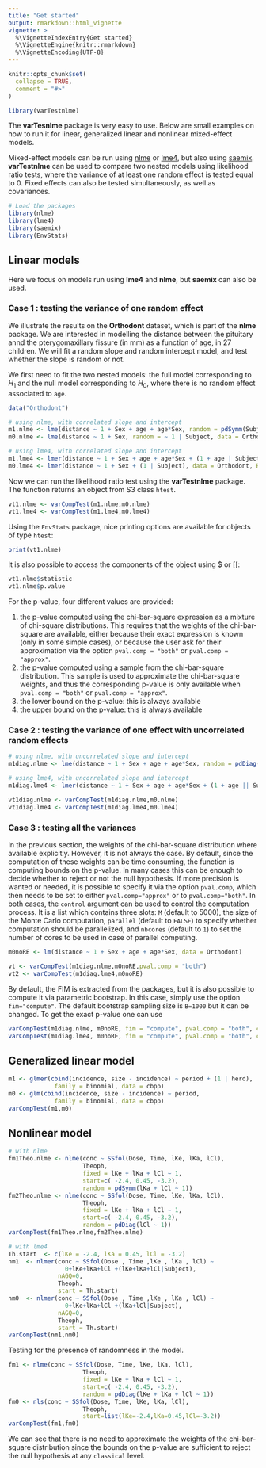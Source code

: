 ```yaml
---
title: "Get started"
output: rmarkdown::html_vignette
vignette: >
  %\VignetteIndexEntry{Get started}
  %\VignetteEngine{knitr::rmarkdown}
  %\VignetteEncoding{UTF-8}
---
```


```r
knitr::opts_chunk$set(
  collapse = TRUE,
  comment = "#>"
)
```

```r
library(varTestnlme)
```

The **varTesnlme** package is very easy to use. Below are small examples on how to run it for linear, generalized linear and nonlinear mixed-effect models.

  
Mixed-effect models can be run using [nlme](https://CRAN.R-project.org/package=nlme) or [lme4](https://CRAN.R-project.org/package=lme4), but also using [saemix](https://CRAN.R-project.org/package=saemix). **varTestnlme** can be used to compare two nested models using likelihood ratio tests, where the variance of at least one random effect is tested equal to 0. Fixed effects can also be tested simultaneously, as well as covariances.

```r
# Load the packages
library(nlme)
library(lme4)
library(saemix)
library(EnvStats)
```


## Linear models
Here we focus on models run using **lme4** and **nlme**, but **saemix** can also be used.
  
### Case 1 : testing the variance of one random effect
We illustrate the results on the **Orthodont** dataset, which is part of the **nlme** package. We are interested in modelling the distance between the pituitary annd the pterygomaxillary fissure (in mm) as a function of age, in 27 children. We will fit a random slope and random intercept model, and test whether the slope is random or not.
  
  
We first need to fit the two nested models: the full model corresponding to $H_1$ and the null model corresponding to $H_0$, where there is no random effect associated to `age`.

```r
data("Orthodont")

# using nlme, with correlated slope and intercept
m1.nlme <- lme(distance ~ 1 + Sex + age + age*Sex, random = pdSymm(Subject ~ 1 + age), data = Orthodont, method = "ML")
m0.nlme <- lme(distance ~ 1 + Sex, random = ~ 1 | Subject, data = Orthodont, method = "ML")

# using lme4, with correlated slope and intercept
m1.lme4 <- lmer(distance ~ 1 + Sex + age + age*Sex + (1 + age | Subject), data = Orthodont, REML = FALSE)
m0.lme4 <- lmer(distance ~ 1 + Sex + (1 | Subject), data = Orthodont, REML = FALSE)

```


Now we can run the likelihood ratio test using the **varTestnlme** package. The function returns an object from S3 class `htest`.
```r
vt1.nlme <- varCompTest(m1.nlme,m0.nlme)
vt1.lme4 <- varCompTest(m1.lme4,m0.lme4)
```

Using the `EnvStats` package, nice printing options are available for objects of type `htest`:
```r
print(vt1.nlme)
```

It is also possible to access the components of the object using $ or [[:
```r
vt1.nlme$statistic
vt1.nlme$p.value
```

For the p-value, four different values are provided: 

  1. the p-value computed using the chi-bar-square expression as a mixture of chi-square distributions. This requires that the weights of the chi-bar-square are available, either because their exact expression is known (only in some simple cases), or because the user ask for their approximation via the option `pval.comp = "both"` or `pval.comp = "approx"`.
  2. the p-value computed using a sample from the chi-bar-square distribution. This sample is used to approximate the chi-bar-square weights, and thus the corresponding p-value is only available when `pval.comp = "both"` or `pval.comp = "approx"`.
  3. the lower bound on the p-value: this is always available
  4. the upper bound on the p-value: this is always available

### Case 2 : testing the variance of one effect with uncorrelated random effects


```r
# using nlme, with uncorrelated slope and intercept
m1diag.nlme <- lme(distance ~ 1 + Sex + age + age*Sex, random = pdDiag(Subject ~ 1 + age), data = Orthodont, method = "ML")

# using lme4, with uncorrelated slope and intercept
m1diag.lme4 <- lmer(distance ~ 1 + Sex + age + age*Sex + (1 + age || Subject), data = Orthodont, REML = FALSE)

vt1diag.nlme <- varCompTest(m1diag.nlme,m0.nlme)
vt1diag.lme4 <- varCompTest(m1diag.lme4,m0.lme4)
```


### Case 3 : testing all the variances
In the previous section, the weights of the chi-bar-square distribution where available explicitly. However, it is not always the case.
By default, since the computation of these weights can be time consuming, the function is computing bounds on the p-value. In many cases this can be enough to decide whether to reject or not the null hypothesis. If more precision is wanted or needed, it is possible to specify it via the option `pval.comp`, which then needs to be set to either `pval.comp="approx"` or to `pval.comp="both"`. In both cases, the `control` argument can be used to control the computation process. It is a list which contains three slots: `M` (default to 5000), the size of the Monte Carlo computation, `parallel` (default to `FALSE`) to specify whether computation should be parallelized, and `nbcores` (default to `1`) to set the number of cores to be used in case of parallel computing.


```r
m0noRE <- lm(distance ~ 1 + Sex + age + age*Sex, data = Orthodont)

vt <- varCompTest(m1diag.nlme,m0noRE,pval.comp = "both")
vt2 <- varCompTest(m1diag.lme4,m0noRE)
```

By default, the FIM is extracted from the packages, but it is also possible to compute it via parametric bootstrap. In this case, simply use the option `fim="compute"`. The default bootstrap sampling size is `B=1000` but it can be changed.
To get the exact p-value one can use

```r
varCompTest(m1diag.nlme, m0noRE, fim = "compute", pval.comp = "both", control = list(B=100))
varCompTest(m1diag.lme4, m0noRE, fim = "compute", pval.comp = "both", control = list(B=100))
```


## Generalized linear model
```r
m1 <- glmer(cbind(incidence, size - incidence) ~ period + (1 | herd),
             family = binomial, data = cbpp)
m0 <- glm(cbind(incidence, size - incidence) ~ period,
             family = binomial, data = cbpp)
varCompTest(m1,m0)
```



## Nonlinear model

```r
# with nlme
fm1Theo.nlme <- nlme(conc ~ SSfol(Dose, Time, lKe, lKa, lCl),
                     Theoph,
                     fixed = lKe + lKa + lCl ~ 1,
                     start=c( -2.4, 0.45, -3.2),
                     random = pdSymm(lKa + lCl ~ 1))
fm2Theo.nlme <- nlme(conc ~ SSfol(Dose, Time, lKe, lKa, lCl),
                     Theoph,
                     fixed = lKe + lKa + lCl ~ 1,
                     start=c( -2.4, 0.45, -3.2),
                     random = pdDiag(lCl ~ 1))
varCompTest(fm1Theo.nlme,fm2Theo.nlme)

# with lme4
Th.start  <- c(lKe = -2.4, lKa = 0.45, lCl = -3.2)
nm1  <- nlmer(conc ~ SSfol(Dose , Time ,lKe , lKa , lCl) ~
                0+lKe+lKa+lCl +(lKe+lKa+lCl|Subject),
              nAGQ=0,
              Theoph,
              start = Th.start)
nm0  <- nlmer(conc ~ SSfol(Dose , Time ,lKe , lKa , lCl) ~
                0+lKe+lKa+lCl +(lKa+lCl|Subject),
              nAGQ=0,
              Theoph,
              start = Th.start)
varCompTest(nm1,nm0)
```


Testing for the presence of randomness in the model.
```r
fm1 <- nlme(conc ~ SSfol(Dose, Time, lKe, lKa, lCl),
                     Theoph,
                     fixed = lKe + lKa + lCl ~ 1,
                     start=c( -2.4, 0.45, -3.2),
                     random = pdDiag(lKe + lKa + lCl ~ 1))
fm0 <- nls(conc ~ SSfol(Dose, Time, lKe, lKa, lCl),
                     Theoph,
                     start=list(lKe=-2.4,lKa=0.45,lCl=-3.2))
varCompTest(fm1,fm0)
```

We can see that there is no need to approximate the weights of the chi-bar-square distribution since the bounds on the p-value are sufficient to reject the null hypothesis at any ``classical`` level.